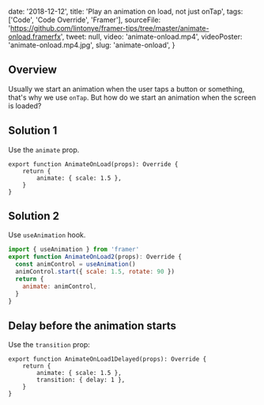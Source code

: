 
  date: '2018-12-12',
  title: 'Play an animation on load, not just onTap',
  tags: ['Code', 'Code Override', 'Framer'],
  sourceFile:
    'https://github.com/lintonye/framer-tips/tree/master/animate-onload.framerfx',
  tweet: null,
  video: 'animate-onload.mp4',
  videoPoster: 'animate-onload.mp4.jpg',
  slug: 'animate-onload',
}


## Overview

Usually we start an animation when the user taps a button or something, that's why we use `onTap`. But how do we start an animation when the screen is loaded?

## Solution 1

Use the `animate` prop.

```jsx{3}
export function AnimateOnLoad(props): Override {
    return {
        animate: { scale: 1.5 },
    }
}
```

## Solution 2

Use `useAnimation` hook.

```jsx
import { useAnimation } from 'framer'
export function AnimateOnLoad2(props): Override {
  const animControl = useAnimation()
  animControl.start({ scale: 1.5, rotate: 90 })
  return {
    animate: animControl,
  }
}
```

## Delay before the animation starts

Use the `transition` prop:

```jsx{4}
export function AnimateOnLoad1Delayed(props): Override {
    return {
        animate: { scale: 1.5 },
        transition: { delay: 1 },
    }
}
```
